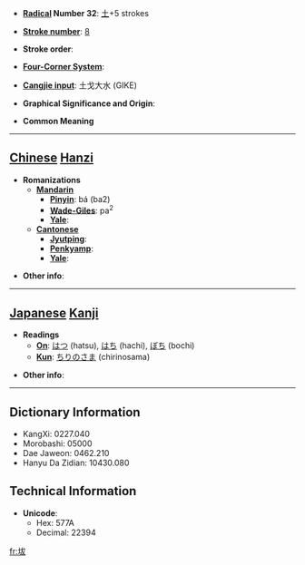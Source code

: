 * '''[[Wiktionary:Chinese radical index| Radical]] Number 32''': [[Wiktionary:Chinese radical index 土|土]]+5 strokes

* '''[[Wiktionary:Chinese total strokes index|Stroke number]]''': [[Wiktionary:Chinese total strokes index 8|8]]

* '''Stroke order''': 

* '''[[Wiktionary:Chinese four corner index|Four-Corner System]]''': 

* '''[[Wiktionary:Chinese Cangjie index|Cangjie input]]''': 土戈大水 (GIKE)

* '''Graphical Significance and Origin''': 

* '''Common Meaning'''

----

== [[Chinese]] [[Hanzi]] ==

* '''Romanizations'''
** '''[[Mandarin]]'''
*** '''[[Pinyin]]''': bá (ba2)
*** '''[[Wade-Giles]]''': pa<sup>2</sup>
*** '''[[Yale]]''': 
** '''[[Cantonese]]'''
*** '''[[Jyutping]]''':
*** '''[[Penkyamp]]''': 
*** '''[[Yale]]''': 

* '''Other info''': 

----

== [[Japanese]] [[Kanji]] ==

* '''Readings'''
** '''[[On]]''': [[はつ]] (hatsu), [[はち]] (hachi), [[ぼち]] (bochi)
** '''[[Kun]]''': [[ちりのさま]] (chirinosama)

* '''Other info''':  

----

== Dictionary Information ==

* KangXi: 0227.040
* Morobashi: 05000
* Dae Jaweon: 0462.210
* Hanyu Da Zidian: 10430.080

== Technical Information ==

* '''Unicode''':
** Hex: 577A
** Decimal: 22394

[[fr:坺]]